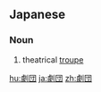 ==Japanese==
{{ja-kanjitab|劇|団}}

===Noun===
{{ja-noun|げきだん}}

# theatrical [[troupe]]

[[hu:劇団]]
[[ja:劇団]]
[[zh:劇団]]